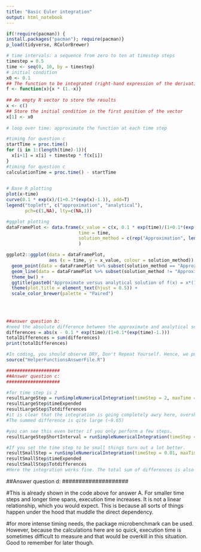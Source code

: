 ```yaml
---
title: "Basic Euler integration"
output: html_notebook
---
```



```r
if(!require(pacman)) {
install.packages("pacman"); require(pacman)}
p_load(tidyverse, RColorBrewer)
```



```r
# time intervals: a sequence from zero to ten at timestep steps
timestep = 0.5
time <- seq(0, 10, by = timestep)
# initial condition
x0 <- 0.1
## The function to be integrated (right-hand expression of the derivative above)
f <- function(x){x * (1.-x)}
    
## An empty R vector to store the results
x <- c()
## Store the initial condition in the first position of the vector
x[1] <- x0
    
# loop over time: approximate the function at each time step

#timing for question c
startTime = proc.time() 
for (i in 1:(length(time)-1)){
  x[i+1] = x[i] + timestep * f(x[i])
}
#timing for question c
calculationTime = proc.time() - startTime

    
# Base R plotting 
plot(x~time)
curve(0.1 * exp(x)/(1+0.1*(exp(x)-1.)), add=T)
legend("topleft", c("approximation", "analytical"), 
       pch=c(1,NA), lty=c(NA,1))

#ggplot plotting
dataFramePlot <- data.frame(x_value = c(x, 0.1 * exp(time)/(1+0.1*(exp(time)-1.))),
                           time = time,
                           solution_method = c(rep("Approximation", length(x)), rep("Analytical", length(x)))
                           )

ggplot2::ggplot(data = dataFramePlot,
                aes (x = time, y = x_value, colour = solution_method)) + 
  geom_point(data = dataFramePlot %>% subset(solution_method == "Approximation"), size = 2) +
  geom_line(data = dataFramePlot %>% subset(solution_method != "Approximation"), size = 1.2) +
  theme_bw() +
  ggtitle(paste0("Approximate versus analytical solution of f(x) = x*(1-x) for time step of ", timestep, "")) +
  theme(plot.title = element_text(hjust = 0.5)) +
  scale_color_brewer(palette = "Paired")
  
  
  
```


```r
##answer question b:
#need the absolute difference between the approximate and analytical solution at each time step, then take the sum of that.
differences = abs(x - 0.1 * exp(time)/(1+0.1*(exp(time)-1.)))
totalDifferences = sum(differences)
print(totalDifferences)
```


```r
#In coding, you should observe DRY, Don't Repeat Yourself. Hence, we put the code into a function that allows us to change the timestep and plot the results. We'll run this with a large and a small time step. 
source("HelperFunctionsAnswerFile.R")

####################
##Answer question c:
####################

#for time step is 2
resultLargeStep = runSimpleNumericalIntegration(timeStep = 2, maxTime = 500)
resultLargeStep$timeExpended
resultLargeStep$Totdifferences
#it is clear that the integration is going completely awry here, overshooting and undershooting a lot.
#The summed difference is qite large (~9.65)

#you can see this even better if you only perform a few steps.
resultLargeStepShortInterval = runSimpleNumericalIntegration(timeStep = 2, maxTime = 6)

#If you set the time step to be small things turn out a lot better.
resultSmallStep = runSimpleNumericalIntegration(timeStep = 0.01, maxTime = 500)
resultSmallStep$timeExpended
resultSmallStep$Totdifferences
#Here the integration works fine. The total sum of differences is also much smaller: ~0.34

```


####################
##Answer question d:
####################

#This is already shown in the code above for answer A. For smaller time steps and longer time spans, execution time increases. It is not a linear relationship, which you would expect. This is because all sorts of things happen under the hood that muddle the direct dependency.

#for more intense timing needs, the package microbenchmark can be used. However, because the calculations here are so quick, execution time is sometimes difficult to measure and that would be overkill in this situation. Good to remember for later though.

